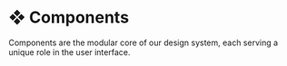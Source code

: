 
# ❖ Components

Components are the modular core of our design system, each serving a unique role in the user interface.

<Cards className="mt-8">
  <Card  title="❖ Accordion" href="/documentation/components/accordion" />
  <Card  title="❖ Alert" href="/documentation/components/alert" />
  <Card  title="❖ Alert Dialog" href="/documentation/components/alert-dialog" />
  <Card  title="❖ Aspect Ratio" href="/documentation/components/aspect-ratio" />
  <Card  title="❖ Avatar" href="/documentation/components/avatar" />
  <Card  title="❖ Badge" href="/documentation/components/badge" />
  <Card  title="❖ Button" href="/documentation/components/button" />
  <Card  title="❖ Calendar" href="/documentation/components/calendar" />
  <Card  title="❖ Card" href="/documentation/components/card" />
  <Card  title="❖ Checkbox" href="/documentation/components/checkbox" />
  <Card  title="❖ Collapsible" href="/documentation/components/collapsible" />
  <Card  title="❖ Combobox" href="/documentation/components/combobox" />
  <Card  title="❖ Command" href="/documentation/components/command" />
  <Card  title="❖ Context Menu" href="/documentation/components/context-menu" />
  <Card  title="❖ Data Table" href="/documentation/components/data-table" />
  <Card  title="❖ Date Picker" href="/documentation/components/date-picker" />
  <Card  title="❖ Dialog" href="/documentation/components/dialog" />
  <Card  title="❖ Dropdown Menu" href="/documentation/components/dropdown-menu" />
  <Card  title="❖ Form" href="/documentation/components/form" />
  <Card  title="❖ Hover Card" href="/documentation/components/hover-card" />
  <Card  title="❖ Input" href="/documentation/components/input" />
  <Card  title="❖ Label" href="/documentation/components/label" />
  <Card  title="❖ Menubar" href="/documentation/components/menubar" />
  <Card  title="❖ Navigation Menu" href="/documentation/components/navigation-menu" />
  <Card  title="❖ Popover" href="/documentation/components/popover" />
  <Card  title="❖ Progress" href="/documentation/components/progress" />
  <Card  title="❖ Radio Group" href="/documentation/components/radio-group" />
  <Card  title="❖ Scroll Area" href="/documentation/components/scroll-area" />
  <Card  title="❖ Segmented" href="/documentation/components/segmented" />
  <Card  title="❖ Select" href="/documentation/components/select" />
  <Card  title="❖ Separator" href="/documentation/components/separator" />
  <Card  title="❖ Sheet" href="/documentation/components/sheet" />
  <Card  title="❖ Skeleton" href="/documentation/components/skeleton" />
  <Card  title="❖ Slider" href="/documentation/components/slider" />
  <Card  title="❖ Switch" href="/documentation/components/switch" />
  <Card  title="❖ Table" href="/documentation/components/table" />
  <Card  title="❖ Tabs" href="/documentation/components/tabs" />
  <Card  title="❖ Textarea" href="/documentation/components/textarea" />
  <Card  title="❖ Toast" href="/documentation/components/toast" />
  <Card  title="❖ Toggle" href="/documentation/components/toggle" />
  <Card  title="❖ Toggle Group" href="/documentation/components/toggle-group" />
  <Card  title="❖ Tooltip" href="/documentation/components/tooltip" />
</Cards>
